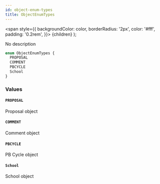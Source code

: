 ```yaml
---
id: object-enum-types
title: ObjectEnumTypes
---
```


<span
style={{
      backgroundColor: color,
      borderRadius: '2px',
      color: '#fff',
      padding: '0.2rem',
    }}>
{children}
</span>
);

No description

```graphql
enum ObjectEnumTypes {
  PROPOSAL
  COMMENT
  PBCYCLE
  School
}
```

### Values

#### `PROPOSAL`

Proposal object

#### `COMMENT`

Comment object

#### `PBCYCLE`

PB Cycle object

#### `School`

School object
